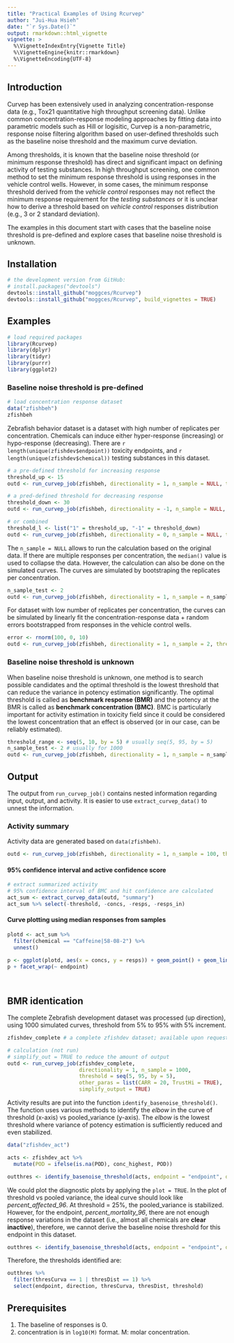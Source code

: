 ```yaml
---
title: "Practical Examples of Using Rcurvep"
author: "Jui-Hua Hsieh"
date: "`r Sys.Date()`"
output: rmarkdown::html_vignette
vignette: >
  %\VignetteIndexEntry{Vignette Title}
  %\VignetteEngine{knitr::rmarkdown}
  %\VignetteEncoding{UTF-8}
---
```


## Introduction

Curvep has been extensively used in analyzing concentration-response data (e.g., Tox21 quantitative high throughput screening data). Unlike common concentration-response modeling approaches by fitting data into parametric models such as Hill or logisitic, Curvep is a non-parametric, response noise filtering algorithm based on user-defined thresholds such as the baseline noise threshold and the maximum curve deviation. 

Among thresholds, it is known that the baseline noise threshold (or minimum response threshold) has direct and significant impact on defining activity of testing substances. In high throughput screening, one common method to set the minimum response threshold is using responses in the vehicle control wells. However, in some cases, the minimum response threshold derived from the *vehicle control* responses may not reflect the minimum response requirement for the *testing substances* or it is unclear how to derive a threshold based on *vehicle control* responses distribution (e.g., 3 or 2 standard deviation).

The examples in this document start with cases that the baseline noise threshold is pre-defined and explore cases that baseline noise threshold is unknown.

## Installation

```r

# the development version from GitHub:
# install.packages("devtools")
devtools::install_github("moggces/Rcurvep")
devtools::install_github("moggces/Rcurvep", build_vignettes = TRUE)
```


## Examples

```r
# load required packages
library(Rcurvep)
library(dplyr)
library(tidyr)
library(purrr)
library(ggplot2)
```


### Baseline noise threshold is pre-defined

```r
# load concentration response dataset
data("zfishbeh")
zfishbeh
```

Zebrafish behavior dataset is a dataset with high number of replicates per concentration. Chemicals can induce either hyper-response (increasing) or hypo-response (decreasing). There are `r length(unique(zfishdev$endpoint))` toxicity endpoints, and `r length(unique(zfishdev$chemical))` testing substances in this dataset.  

```r

# a pre-defined threshold for increasing response
threshold_up <- 15
outd <- run_curvep_job(zfishbeh, directionality = 1, n_sample = NULL, threshold = threshold_up, other_paras = list(CARR = 20, TrustHi = TRUE))

# a pred-defined threshold for decreasing response
threshold_down <- 30
outd <- run_curvep_job(zfishbeh, directionality = -1, n_sample = NULL, threshold = threshold_down, other_paras = list(CARR = 20, TrustHi = TRUE))

# or combined
threshold_l <- list("1" = threshold_up, "-1" = threshold_down)
outd <- run_curvep_job(zfishbeh, directionality = 0, n_sample = NULL, threshold = threshold_l, other_paras = list(CARR = 20, TrustHi = TRUE))

```

The `n_sample = NULL` allows to run the calculation based on the original data. If there are multiple responses per concentration, the `median()` value is used to collapse the data. However, the calculation can also be done on the simulated curves. The curves are simulated by bootstraping the replicates per concentration. 

```r

n_sample_test <- 2
outd <- run_curvep_job(zfishbeh, directionality = 1, n_sample = n_sample_test, threshold = 15, other_paras = list(CARR = 20, TrustHi = TRUE))

```

For dataset with low number of replicates per concentration, the curves can be simulated by linearly fit the concentration-response data + random errors bootstrapped from responses in the vehicle control wells. 

```r
error <- rnorm(100, 0, 10)
outd <- run_curvep_job(zfishbeh, directionality = 1, n_sample = 2, threshold = 15, other_paras = list(CARR = 20, TrustHi = TRUE), vehicle_data = error)
```


### Baseline noise threshold is unknown

When baseline noise threshold is unknown, one method is to search possible candidates and the optimal threshold is the lowest threshold that can reduce the variance in potency estimation significantly. The optimal threshold is called as **benchmark response (BMR)** and the potency at the BMR is called as **benchmark concentration (BMC)**. BMC is particularly important for activity estimation in toxicity field since it could be considered the lowest concentration that an effect is observed (or in our case, can be reliably estimated).

```r

threshold_range <- seq(5, 10, by = 5) # usually seq(5, 95, by = 5)
n_sample_test <- 2 # usually for 1000
outd <- run_curvep_job(zfishbeh, directionality = 1, n_sample = n_sample_test, threshold = threshold_range, other_paras = list(CARR = 20, TrustHi = TRUE))

```


## Output

The output from `run_curvep_job()` contains nested information regarding input, output, and activity. It is easier to use `extract_curvep_data()` to unnest the information. 

### Activity summary

Activity data are generated based on `data(zfishbeh)`.

```r

outd <- run_curvep_job(zfishbeh, directionality = 1, n_sample = 100, threshold = 15, other_paras = list(CARR = 20, TrustHi = TRUE))
```

#### 95% confidence interval and active confidence score

```r

# extract summarized activity
# 95% confidence interval of BMC and hit confidence are calculated
act_sum <- extract_curvep_data(outd, "summary")
act_sum %>% select(-threshold, -concs, -resps, -resps_in)

```

#### Curve plotting using median responses from samples

```r
 
plotd <- act_sum %>% 
  filter(chemical == "Caffeine|58-08-2") %>%
  unnest() 

p <- ggplot(plotd, aes(x = concs, y = resps)) + geom_point() + geom_line()
p + facet_wrap(~ endpoint)

  
```


## BMR identication

The complete Zebrafish development dataset was processed (up direction), using 1000 simulated curves, threshold from 5% to 95% with 5% increment. 

```r
zfishdev_complete # a complete zfishdev dataset; available upon request 

# calculation (not run)
# simplify_out = TRUE to reduce the amount of output
outd <- run_curvep_job(zfishdev_complete, 
                       directionality = 1, n_sample = 1000, 
                       threshold = seq(5, 95, by = 5), 
                       other_paras = list(CARR = 20, TrustHi = TRUE),
                       simplify_output = TRUE)
```

Activity results are put into the function `identify_basenoise_threshold()`. The function uses various methods to identify the *elbow* in the curve of threshold (x-axis) vs pooled_variance (y-axis). The *elbow* is the lowest threshold where variance of potency estimation is sufficiently reduced and even stabilized. 

```r

data("zfishdev_act")

acts <- zfishdev_act %>% 
  mutate(POD = ifelse(is.na(POD), conc_highest, POD))

outthres <- identify_basenoise_threshold(acts, endpoint = "endpoint", direction = "direction", chemical = "chemical", threshold = "threshold", potency = "POD", plot = FALSE)

```

We could plot the diagnostic plots by applying the `plot = TRUE`. In the plot of threshold vs pooled variance, the ideal curve should look like *percent_affected_96*. At threshold = 25%, the pooled_variance is stabilized. However, for the endpoint, *percent_mortality_96*, there are not enough response variations in the dataset (i.e., almost all chemicals are **clear inactive**), therefore, we cannot derive the baseline noise threshold for this endpoint in this dataset. 


```r

outthres <- identify_basenoise_threshold(acts, endpoint = "endpoint", direction = "direction", chemical = "chemical", threshold = "threshold", potency = "POD", plot = TRUE)


```

Therefore, the thresholds identified are:

```r

outthres %>% 
  filter(thresCurva == 1 | thresDist == 1) %>%
  select(endpoint, direction, thresCurva, thresDist, threshold)

```

## Prerequisites

1. The baseline of responses is 0. 
2. concentration is in `log10(M)` format. M: molar concentration.





